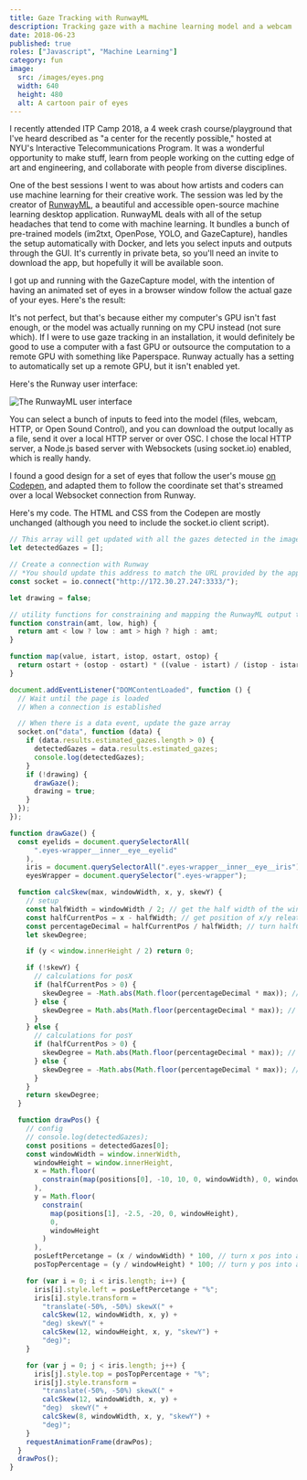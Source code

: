 ```yaml
---
title: Gaze Tracking with RunwayML
description: Tracking gaze with a machine learning model and a webcam
date: 2018-06-23
published: true
roles: ["Javascript", "Machine Learning"]
category: fun
image:
  src: /images/eyes.png
  width: 640
  height: 480
  alt: A cartoon pair of eyes
---
```


I recently attended ITP Camp 2018, a 4 week crash course/playground that I've heard described as "a center for the recently possible," hosted at NYU's Interactive Telecommunications Program. It was a wonderful opportunity to make stuff, learn from people working on the cutting edge of art and engineering, and collaborate with people from diverse disciplines.

One of the best sessions I went to was about how artists and coders can use machine learning for their creative work. The session was led by the creator of [RunwayML](https://runwayml.com/), a beautiful and accessible open-source machine learning desktop application. RunwayML deals with all of the setup headaches that tend to come with machine learning. It bundles a bunch of pre-trained models (im2txt, OpenPose, YOLO, and GazeCapture), handles the setup automatically with Docker, and lets you select inputs and outputs through the GUI. It's currently in private beta, so you'll need an invite to download the app, but hopefully it will be available soon.

I got up and running with the GazeCapture model, with the intention of having an animated set of eyes in a browser window follow the actual gaze of your eyes. Here's the result:

<Tweet id="1010625334197342208"></Tweet>

It's not perfect, but that's because either my computer's GPU isn't fast enough, or the model was actually running on my CPU instead (not sure which). If I were to use gaze tracking in an installation, it would definitely be good to use a computer with a fast GPU or outsource the computation to a remote GPU with something like Paperspace. Runway actually has a setting to automatically set up a remote GPU, but it isn't enabled yet.

Here's the Runway user interface:

<Image
  src="/images/runway-ml.png"
  width={2043}
  height={1453}
  alt="The RunwayML user interface"
/>

You can select a bunch of inputs to feed into the model (files, webcam, HTTP, or Open Sound Control), and you can download the output locally as a file, send it over a local HTTP server or over OSC. I chose the local HTTP server, a Node.js based server with Websockets (using socket.io) enabled, which is really handy.

I found a good design for a set of eyes that follow the user's mouse [on Codepen](https://codepen.io/andykennan/pen/zWvQJX), and adapted them to follow the coordinate set that's streamed over a local Websocket connection from Runway.

Here's my code. The HTML and CSS from the Codepen are mostly unchanged (although you need to include the socket.io client script).

```javascript
// This array will get updated with all the gazes detected in the image
let detectedGazes = [];

// Create a connection with Runway
// *You should update this address to match the URL provided by the app
const socket = io.connect("http://172.30.27.247:3333/");

let drawing = false;

// utility functions for constraining and mapping the RunwayML output to the viewport
function constrain(amt, low, high) {
  return amt < low ? low : amt > high ? high : amt;
}

function map(value, istart, istop, ostart, ostop) {
  return ostart + (ostop - ostart) * ((value - istart) / (istop - istart));
}

document.addEventListener("DOMContentLoaded", function () {
  // Wait until the page is loaded
  // When a connection is established

  // When there is a data event, update the gaze array
  socket.on("data", function (data) {
    if (data.results.estimated_gazes.length > 0) {
      detectedGazes = data.results.estimated_gazes;
      console.log(detectedGazes);
    }
    if (!drawing) {
      drawGaze();
      drawing = true;
    }
  });
});

function drawGaze() {
  const eyelids = document.querySelectorAll(
      ".eyes-wrapper__inner__eye__eyelid"
    ),
    iris = document.querySelectorAll(".eyes-wrapper__inner__eye__iris"),
    eyesWrapper = document.querySelector(".eyes-wrapper");

  function calcSkew(max, windowWidth, x, y, skewY) {
    // setup
    const halfWidth = windowWidth / 2; // get the half width of the window
    const halfCurrentPos = x - halfWidth; // get position of x/y releative to halfWidth
    const percentageDecimal = halfCurrentPos / halfWidth; // turn halfCurrentPos into a percentage decimal
    let skewDegree;

    if (y < window.innerHeight / 2) return 0;

    if (!skewY) {
      // calculations for posX
      if (halfCurrentPos > 0) {
        skewDegree = -Math.abs(Math.floor(percentageDecimal * max)); // flip skewDegree to negetive for pos on right side
      } else {
        skewDegree = Math.abs(Math.floor(percentageDecimal * max)); // calc skewDegree for left side
      }
    } else {
      // calculations for posY
      if (halfCurrentPos > 0) {
        skewDegree = Math.abs(Math.floor(percentageDecimal * max)); // calc skewDegree for right side
      } else {
        skewDegree = -Math.abs(Math.floor(percentageDecimal * max)); // flip skewDegree to negetive for pos on left side
      }
    }
    return skewDegree;
  }

  function drawPos() {
    // config
    // console.log(detectedGazes);
    const positions = detectedGazes[0];
    const windowWidth = window.innerWidth,
      windowHeight = window.innerHeight,
      x = Math.floor(
        constrain(map(positions[0], -10, 10, 0, windowWidth), 0, windowWidth)
      ),
      y = Math.floor(
        constrain(
          map(positions[1], -2.5, -20, 0, windowHeight),
          0,
          windowHeight
        )
      ),
      posLeftPercetange = (x / windowWidth) * 100, // turn x pos into a percentage
      posTopPercentage = (y / windowHeight) * 100; // turn y pos into a percentage

    for (var i = 0; i < iris.length; i++) {
      iris[i].style.left = posLeftPercetange + "%";
      iris[i].style.transform =
        "translate(-50%, -50%) skewX(" +
        calcSkew(12, windowWidth, x, y) +
        "deg) skewY(" +
        calcSkew(12, windowHeight, x, y, "skewY") +
        "deg)";
    }

    for (var j = 0; j < iris.length; j++) {
      iris[j].style.top = posTopPercentage + "%";
      iris[j].style.transform =
        "translate(-50%, -50%) skewX(" +
        calcSkew(12, windowWidth, x, y) +
        "deg)  skewY(" +
        calcSkew(8, windowWidth, x, y, "skewY") +
        "deg)";
    }
    requestAnimationFrame(drawPos);
  }
  drawPos();
}
```

